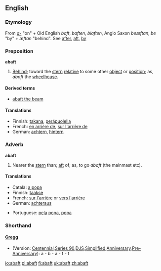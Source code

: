 ==English==

===Etymology===
From ''[[a-]]'' "on" + Old English ''baft'', ''baften'', ''biaften'', Anglo Saxon ''beæftan''; ''be'' "by" + ''æftan'' "behind". See [[after]], [[aft]], [[by]]

===Preposition===
'''abaft'''

# {{nautical}} [[behind|Behind]]; toward the [[stern]] [[relative]] to some other [[object]] or [[position]]; as, ''abaft'' the [[wheelhouse]].

====Derived terms====
*[[abaft the beam]]

====Translations====
{{top}}
*Finnish: [[takana]], [[peräpuolella]]
*French: [[en arrière de]], [[sur l'arrière de]]
*German: [[achtern]], [[hintern]]
{{mid}}
{{bottom}}

===Adverb===
'''abaft'''

# {{nautical}} Nearer the [[stern]] than; [[aft]] of; as, to go ''abaft'' (the mainmast etc).

====Translations====
{{top}}
*Català: [[a popa]]
*Finnish: [[taakse]]
*French: [[sur l'arrière]] or [[vers l'arrière]]
*German: [[achteraus]]
{{mid}}
*Portuguese: [[pela]] [[popa]], [[popa]]
{{bottom}}

===Shorthand===

====[http://en.wikipedia.org/wiki/Gregg_Shorthand Gregg]====
* (Version: [http://en.wikipedia.org/wiki/Gregg_Shorthand#Centennial_Gregg_Shorthand Centennial],[http://en.wikipedia.org/wiki/Gregg_Shorthand#Series_90_Gregg_Shorthand Series 90],[http://en.wikipedia.org/wiki/Gregg_Shorthand#Diamond_Jubilee_Gregg_Shorthand DJS],[http://en.wikipedia.org/wiki/Gregg_Shorthand#Simplified_Gregg_Shorthand Simplified],[http://en.wikipedia.org/wiki/Gregg_Shorthand#Anniversary_Gregg_Shorthand Anniversary],[http://en.wikipedia.org/wiki/Gregg_Shorthand#Pre-Anniversary_Gregg_Shorthand Pre-Anniversary]): a - b - a - f - t

[[io:abaft]]
[[pl:abaft]]
[[fi:abaft]]
[[uk:abaft]]
[[zh:abaft]]